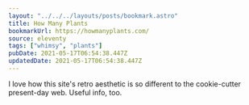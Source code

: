 ```yaml
---
layout: "../../../layouts/posts/bookmark.astro"
title: How Many Plants
bookmarkUrl: https://howmanyplants.com/
source: eleventy
tags: ["whimsy", "plants"]
pubDate: 2021-05-17T06:54:38.447Z
updatedDate: 2021-05-17T06:54:38.447Z
---
```


I love how this site's retro aesthetic is so different to the cookie-cutter present-day web. Useful info, too.
